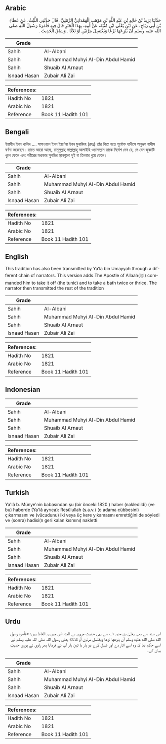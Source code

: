 ## Arabic


<div dir="rtl" lang="ar" style={{fontSize:'larger',backgroundColor:'#f8f9fa',padding:20}}>
حَدَّثَنَا يَزِيدُ بْنُ خَالِدِ بْنِ عَبْدِ اللَّهِ بْنِ مَوْهَبٍ الْهَمْدَانِيُّ الرَّمْلِيُّ، قَالَ حَدَّثَنِي اللَّيْثُ، عَنْ عَطَاءِ بْنِ أَبِي رَبَاحٍ، عَنِ ابْنِ يَعْلَى ابْنِ مُنْيَةَ، عَنْ أَبِيهِ، بِهَذَا الْخَبَرِ قَالَ فِيهِ فَأَمَرَهُ رَسُولُ اللَّهِ صلى الله عليه وسلم أَنْ يَنْزِعَهَا نَزْعًا وَيَغْتَسِلَ مَرَّتَيْنِ أَوْ ثَلاَثًا ‏.‏ وَسَاقَ الْحَدِيثَ ‏.‏
</div>
<div style={{backgroundColor:'#f8f9fa',padding:20, marginBottom: 10}}><table> <thead> <tr> <th>Grade</th> <th></th> </tr> </thead> <tbody> <tr><td>Sahih</td><td>Al-Albani</td></tr><tr><td>Sahih</td><td>Muhammad Muhyi Al-Din Abdul Hamid</td></tr><tr><td>Sahih</td><td>Shuaib Al Arnaut</td></tr><tr><td>Isnaad Hasan</td><td>Zubair Ali Zai</td></tr></tbody></table><table> <thead> <tr> <th>References:</th> <th></th> </tr> </thead> <tbody><tr><td>Hadith No</td><td>1821</td></tr><tr><td>Arabic No</td><td>1821</td></tr><tr><td>Reference</td><td>Book 11 Hadith 101</td></tr></tbody></table></div>

## Bengali


<div dir="ltr" lang="bn" style={{fontSize:'larger',backgroundColor:'#f8f9fa',padding:20}}>
ইয়াযীদ ইবন খালিদ .... সাফওয়ান ইবন ইয়া‘লা ইবন মুনাব্বিহ (রহঃ) তাঁর পিতা হতে পূর্বোক্ত হাদীসে অনুরূপ হাদীস বর্ণনা করেছেন। তাতে আরো আছে, রাসূলুল্লাহ্ সাল্লাল্লাহু আলাইহি ওয়াসাল্লাম তাকে নির্দেশ দেন যে, সে যেন জুব্বাটি খুলে ফেলে এবং শরীরের মধ্যকার সুগন্ধির স্থানগুলো দুই বা তিনবার ধুয়ে ফেলে।
</div>
<div style={{backgroundColor:'#f8f9fa',padding:20, marginBottom: 10}}><table> <thead> <tr> <th>Grade</th> <th></th> </tr> </thead> <tbody> <tr><td>Sahih</td><td>Al-Albani</td></tr><tr><td>Sahih</td><td>Muhammad Muhyi Al-Din Abdul Hamid</td></tr><tr><td>Sahih</td><td>Shuaib Al Arnaut</td></tr><tr><td>Isnaad Hasan</td><td>Zubair Ali Zai</td></tr></tbody></table><table> <thead> <tr> <th>References:</th> <th></th> </tr> </thead> <tbody><tr><td>Hadith No</td><td>1821</td></tr><tr><td>Arabic No</td><td>1821</td></tr><tr><td>Reference</td><td>Book 11 Hadith 101</td></tr></tbody></table></div>

## English


<div dir="ltr" lang="en" style={{fontSize:'larger',backgroundColor:'#f8f9fa',padding:20}}>
This tradition has also been transmitted by Ya’la bin Umayyah through a different chain of narrators. This version adds The Apostle of Allaah(ﷺ) commanded him to take it off (the tunic) and to take a bath twice or thrice. The narrator then transmitted the rest of the tradition
</div>
<div style={{backgroundColor:'#f8f9fa',padding:20, marginBottom: 10}}><table> <thead> <tr> <th>Grade</th> <th></th> </tr> </thead> <tbody> <tr><td>Sahih</td><td>Al-Albani</td></tr><tr><td>Sahih</td><td>Muhammad Muhyi Al-Din Abdul Hamid</td></tr><tr><td>Sahih</td><td>Shuaib Al Arnaut</td></tr><tr><td>Isnaad Hasan</td><td>Zubair Ali Zai</td></tr></tbody></table><table> <thead> <tr> <th>References:</th> <th></th> </tr> </thead> <tbody><tr><td>Hadith No</td><td>1821</td></tr><tr><td>Arabic No</td><td>1821</td></tr><tr><td>Reference</td><td>Book 11 Hadith 101</td></tr></tbody></table></div>

## Indonesian


<div dir="ltr" lang="id" style={{fontSize:'larger',backgroundColor:'#f8f9fa',padding:20}}>

</div>
<div style={{backgroundColor:'#f8f9fa',padding:20, marginBottom: 10}}><table> <thead> <tr> <th>Grade</th> <th></th> </tr> </thead> <tbody> <tr><td>Sahih</td><td>Al-Albani</td></tr><tr><td>Sahih</td><td>Muhammad Muhyi Al-Din Abdul Hamid</td></tr><tr><td>Sahih</td><td>Shuaib Al Arnaut</td></tr><tr><td>Isnaad Hasan</td><td>Zubair Ali Zai</td></tr></tbody></table><table> <thead> <tr> <th>References:</th> <th></th> </tr> </thead> <tbody><tr><td>Hadith No</td><td>1821</td></tr><tr><td>Arabic No</td><td>1821</td></tr><tr><td>Reference</td><td>Book 11 Hadith 101</td></tr></tbody></table></div>

## Turkish


<div dir="ltr" lang="tr" style={{fontSize:'larger',backgroundColor:'#f8f9fa',padding:20}}>
Ya'lâ b. Münye'nin babasından şu (bir önceki 1820.) haber (nakledildi) (ve bu) haberde (Ya'lâ ayrıca): Resûlullah (s.a.v.) (o adama cübbesini) çıkarmasını ve (vücudunu) iki veya üç kere yıkamasını emrettiğini de söyledi ve (sonra) hadisi(n geri kalan kısmını) nakletti
</div>
<div style={{backgroundColor:'#f8f9fa',padding:20, marginBottom: 10}}><table> <thead> <tr> <th>Grade</th> <th></th> </tr> </thead> <tbody> <tr><td>Sahih</td><td>Al-Albani</td></tr><tr><td>Sahih</td><td>Muhammad Muhyi Al-Din Abdul Hamid</td></tr><tr><td>Sahih</td><td>Shuaib Al Arnaut</td></tr><tr><td>Isnaad Hasan</td><td>Zubair Ali Zai</td></tr></tbody></table><table> <thead> <tr> <th>References:</th> <th></th> </tr> </thead> <tbody><tr><td>Hadith No</td><td>1821</td></tr><tr><td>Arabic No</td><td>1821</td></tr><tr><td>Reference</td><td>Book 11 Hadith 101</td></tr></tbody></table></div>

## Urdu


<div dir="rtl" lang="ur" style={{fontSize:'larger',backgroundColor:'#f8f9fa',padding:20}}>
اس سند سے بھی یعلیٰ بن منیہ ۱؎ سے یہی حدیث مروی ہے البتہ اس میں یہ الفاظ ہیں: «فأمره رسول الله صلى الله عليه وسلم أن ينزعها نزعا ويغتسل مرتين أو ثلاثا» یعنی رسول اللہ صلی اللہ علیہ وسلم نے اسے حکم دیا کہ وہ اسے اتار دے اور غسل کرے دو بار یا تین بار آپ نے فرمایا پھر راوی نے پوری حدیث بیان کی۔
</div>
<div style={{backgroundColor:'#f8f9fa',padding:20, marginBottom: 10}}><table> <thead> <tr> <th>Grade</th> <th></th> </tr> </thead> <tbody> <tr><td>Sahih</td><td>Al-Albani</td></tr><tr><td>Sahih</td><td>Muhammad Muhyi Al-Din Abdul Hamid</td></tr><tr><td>Sahih</td><td>Shuaib Al Arnaut</td></tr><tr><td>Isnaad Hasan</td><td>Zubair Ali Zai</td></tr></tbody></table><table> <thead> <tr> <th>References:</th> <th></th> </tr> </thead> <tbody><tr><td>Hadith No</td><td>1821</td></tr><tr><td>Arabic No</td><td>1821</td></tr><tr><td>Reference</td><td>Book 11 Hadith 101</td></tr></tbody></table></div>